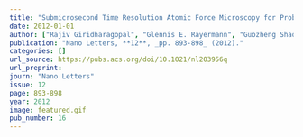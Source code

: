 ```yaml
---
title: "Submicrosecond Time Resolution Atomic Force Microscopy for Probing Nanoscale Dynamics"
date: 2012-01-01
author: ["Rajiv Giridharagopal", "Glennis E. Rayermann", "Guozheng Shao", "David T. Moore", "Obadiah G. Reid", "Andreas F. Tillack", "David. J. Masiello", "David S. Ginger"]
publication: "Nano Letters, **12**, _pp. 893-898_ (2012)."
categories: []
url_source: https://pubs.acs.org/doi/10.1021/nl203956q
url_preprint: 
journ: "Nano Letters"
issue: 12
page: 893-898
year: 2012
image: featured.gif
pub_number: 16
---
```

